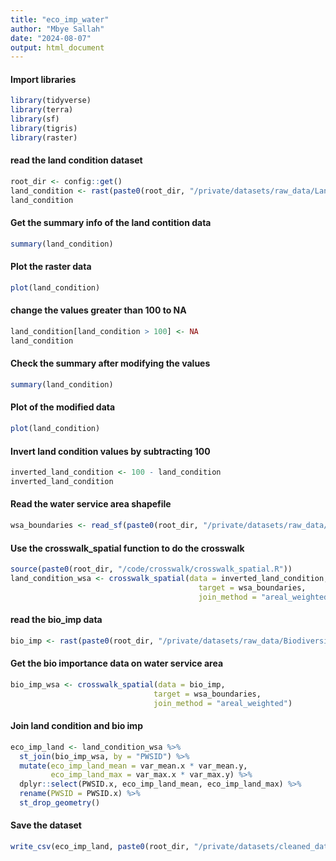 ```yaml
---
title: "eco_imp_water"
author: "Mbye Sallah"
date: "2024-08-07"
output: html_document
---
```


#### Import libraries
```r
library(tidyverse)
library(terra)
library(sf)
library(tigris)
library(raster)
```


#### read the land condition dataset
```r
root_dir <- config::get()
land_condition <- rast(paste0(root_dir, "/private/datasets/raw_data/Landscape Condition/Americas_N_LCM_Cat100.tif"))
land_condition
```

#### Get the summary info of the land contition data
```r
summary(land_condition)
```



#### Plot the raster data
```r
plot(land_condition)
```


#### change the values greater than 100 to NA
```r
land_condition[land_condition > 100] <- NA
land_condition
```

#### Check the summary after modifying the values
```r
summary(land_condition)
```

#### Plot of the modified data
```r
plot(land_condition)
```


#### Invert land condition values by subtracting 100
```r
inverted_land_condition <- 100 - land_condition
inverted_land_condition
```


#### Read the water service area shapefile
```r
wsa_boundaries <- read_sf(paste0(root_dir, "/private/datasets/raw_data/EPA PWS boundaries/EPA_CWS_V1.shp"))
```



#### Use the crosswalk_spatial function to do the crosswalk
```r
source(paste0(root_dir, "/code/crosswalk/crosswalk_spatial.R"))
land_condition_wsa <- crosswalk_spatial(data = inverted_land_condition, 
                                          target = wsa_boundaries,
                                          join_method = "areal_weighted")
```



#### read the bio_imp data
```r
bio_imp <- rast(paste0(root_dir, "/private/datasets/raw_data/Biodiversity Importance/mobi_rsr_crf.tif"))
```

#### Get the bio importance data on water service area
```r
bio_imp_wsa <- crosswalk_spatial(data = bio_imp, 
                                target = wsa_boundaries,
                                join_method = "areal_weighted")
```

#### Join land condition and bio imp
```r
eco_imp_land <- land_condition_wsa %>%
  st_join(bio_imp_wsa, by = "PWSID") %>%
  mutate(eco_imp_land_mean = var_mean.x * var_mean.y,
         eco_imp_land_max = var_max.x * var_max.y) %>%
  dplyr::select(PWSID.x, eco_imp_land_mean, eco_imp_land_max) %>% 
  rename(PWSID = PWSID.x) %>% 
  st_drop_geometry()
```


#### Save the dataset
```r
write_csv(eco_imp_land, paste0(root_dir, "/private/datasets/cleaned_data/wsa_eco_imp_land.csv"))
```


